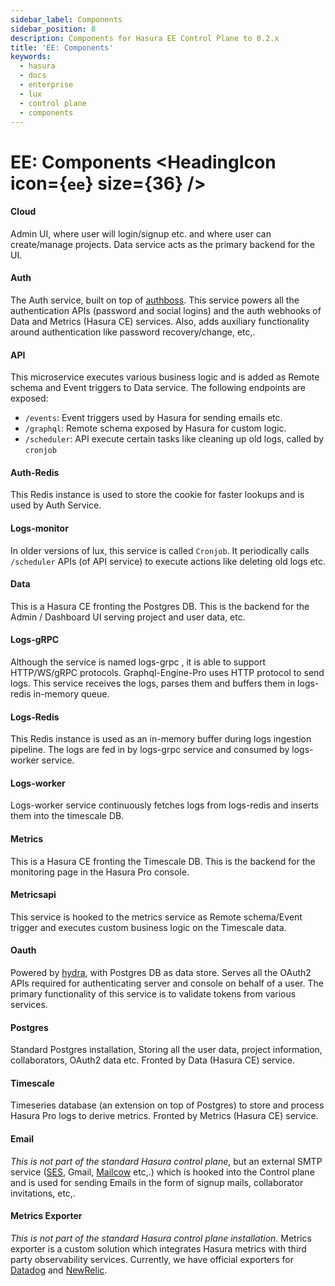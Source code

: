```yaml
---
sidebar_label: Components
sidebar_position: 8
description: Components for Hasura EE Control Plane to 0.2.x
title: 'EE: Components'
keywords:
  - hasura
  - docs
  - enterprise
  - lux
  - control plane
  - components
---
```



# EE: Components <HeadingIcon icon={`ee`} size={36} />

#### Cloud

Admin UI, where user will login/signup etc. and where user can create/manage projects. Data service acts as the primary
backend for the UI.

#### Auth

The Auth service, built on top of [authboss](https://github.com/volatiletech/authboss/). This service powers all the
authentication APIs (password and social logins) and the auth webhooks of Data and Metrics (Hasura CE) services. Also,
adds auxiliary functionality around authentication like password recovery/change, etc,.

#### API

This microservice executes various business logic and is added as Remote schema and Event triggers to Data service. The
following endpoints are exposed:

- `/events`: Event triggers used by Hasura for sending emails etc.
- `/graphql`: Remote schema exposed by Hasura for custom logic.
- `/scheduler`: API execute certain tasks like cleaning up old logs, called by `cronjob`

#### Auth-Redis

This Redis instance is used to store the cookie for faster lookups and is used by Auth Service.

#### Logs-monitor

In older versions of lux, this service is called `Cronjob`. It periodically calls `/scheduler` APIs (of API service) to
execute actions like deleting old logs etc.

#### Data

This is a Hasura CE fronting the Postgres DB. This is the backend for the Admin / Dashboard UI serving project and user
data, etc.

#### Logs-gRPC

Although the service is named logs-grpc , it is able to support HTTP/WS/gRPC protocols. Graphql-Engine-Pro uses HTTP
protocol to send logs. This service receives the logs, parses them and buffers them in logs-redis in-memory queue.

#### Logs-Redis

This Redis instance is used as an in-memory buffer during logs ingestion pipeline. The logs are fed in by logs-grpc
service and consumed by logs-worker service.

#### Logs-worker

Logs-worker service continuously fetches logs from logs-redis and inserts them into the timescale DB.

#### Metrics

This is a Hasura CE fronting the Timescale DB. This is the backend for the monitoring page in the Hasura Pro console.

#### Metricsapi

This service is hooked to the metrics service as Remote schema/Event trigger and executes custom business logic on the
Timescale data.

#### Oauth

Powered by [hydra](https://github.com/ory/hydra), with Postgres DB as data store. Serves all the OAuth2 APIs required
for authenticating server and console on behalf of a user. The primary functionality of this service is to validate
tokens from various services.

#### Postgres

Standard Postgres installation, Storing all the user data, project information, collaborators, OAuth2 data etc. Fronted
by Data (Hasura CE) service.

#### Timescale

Timeseries database (an extension on top of Postgres) to store and process Hasura Pro logs to derive metrics. Fronted by
Metrics (Hasura CE) service.

#### Email

_This is not part of the standard Hasura control plane_, but an external SMTP service
([SES](https://aws.amazon.com/ses/), Gmail, [Mailcow](https://mailcow.email/) etc,.) which is hooked into the Control
plane and is used for sending Emails in the form of signup mails, collaborator invitations, etc,.

#### Metrics Exporter

_This is not part of the standard Hasura control plane installation_. Metrics exporter is a custom solution which
integrates Hasura metrics with third party observability services. Currently, we have official exporters for
[Datadog](https://www.datadoghq.com/) and [NewRelic](https://newrelic.com/).
